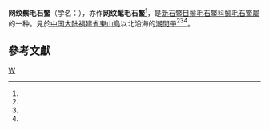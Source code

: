 {{Speciesbox
| taxon = Mopalia retifera
| binomial_authority = [[约翰尼斯·提艾利|Thiele]]
}}

'''网纹鬃毛石鳖'''（学名：{{lang|la|'''''Mopalia retifera'''''}}），亦作'''网纹髦毛石鳖'''<ref name="qzx" />，是[[新石鳖目|新石鳖目]][[鬃毛石鳖科|鬃毛石鳖科]][[鬃毛石鱉屬|鬃毛石鱉屬]]的一种。見於[[中国大陆|中国大陆]][[福建省|福建省]][[東山島|東山島]]以北沿海的[[潮間帶|潮間帶]]<ref name="shell_3540" /><ref name=shelldoc_420090220022 /><ref name=shelldoc_420090220023 />。

==參考文獻==
{{reflist|refs=
<ref name="qzx">{{cite book |title=中国经济软体动物 |editor=[[齐钟彥|齐钟彥]]|publisher=中國農業出版社 |year=1998 |isbn=7-109-04711-3 |language =zh-hans }}</ref>
<ref name="shell_3540">{{cite web|url=http://shell.sinica.edu.tw/chinese/shellbase_detail.php?science_no=3540|title=国际贝库：网纹鬃毛石鳖|publisher=台湾贝类资料库|accessdate=2009-08-11|language=zh-hant|archive-date=2016-10-18|archive-url=https://web.archive.org/web/20161018214045/http://shell.sinica.edu.tw/chinese/shellbase_detail.php?science_no=3540|dead-url=no}}</ref>
<ref name=shelldoc_420090220022>{{cite book |year=1987|author=[[齊鍾彥|齊鍾彥]]等|title=黃渤海軟體動物|publisher=農業出版社|language=zh-hans }}</ref>
<ref name=shelldoc_420090220023>{{cite book |year=1964|author1=[[黃修明|黃修明]]|author2=[[徐鳳山|徐鳳山]]|title=中國動物圖譜軟體動物學|volume=第一冊多板綱|publisher=科學出版社|language=zh-hans }}</ref>
}}

{{mollusc-stub}}

{{taxonbar}}
[[Category:鬃毛石鳖科|W]]